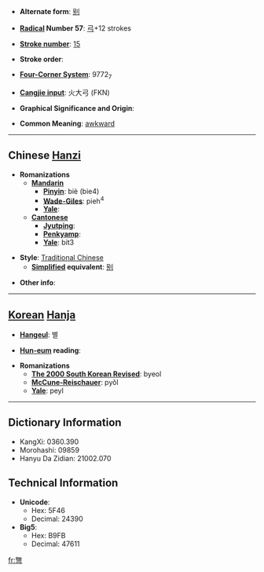 * '''Alternate form''': [[别]]

* '''[[Wiktionary:Chinese radical index| Radical]] Number 57''': [[Wiktionary:Chinese radical index 弓|弓]]+12 strokes

* '''[[Wiktionary:Chinese total strokes index|Stroke number]]''': [[Wiktionary:Chinese total strokes index 15|15]]

* '''Stroke order''': 

* '''[[Wiktionary:Chinese four corner index|Four-Corner System]]''': 9772<sub>7</sub>

* '''[[Wiktionary:Chinese Cangjie index|Cangjie input]]''': 火大弓 (FKN)

* '''Graphical Significance and Origin''': 

* '''Common Meaning''': [[awkward]]

----

== Chinese [[Hanzi]] ==

* '''Romanizations'''
** '''[[Mandarin]]'''
*** '''[[Pinyin]]''': biè (bie4)
*** '''[[Wade-Giles]]''': pieh<sup>4</sup>
*** '''[[Yale]]''': 
** '''[[Cantonese]]'''
*** '''[[Jyutping]]''':
*** '''[[Penkyamp]]''': 
*** '''[[Yale]]''': bit3

* '''Style''': [[Traditional Chinese]] 
** '''[[Simplified Chinese|Simplified]] equivalent''': [[别]]

* '''Other info''': 

----

== [[Korean]] [[Hanja]] ==

* '''[[Hangeul]]''': 별

* '''[[Hun-eum]] reading''': 

* '''Romanizations'''
** '''[[The 2000 South Korean Revised Romanization|The 2000 South Korean Revised]]''': byeol
** '''[[McCune-Reischauer]]''': pyŏl
** '''[[Yale]]''': peyl

----

== Dictionary Information ==

* KangXi: 0360.390
* Morohashi: 09859
* Hanyu Da Zidian: 21002.070

== Technical Information ==

* '''Unicode''':
** Hex: 5F46
** Decimal: 24390
* '''Big5''':
** Hex: B9FB
** Decimal: 47611

[[fr:彆]]